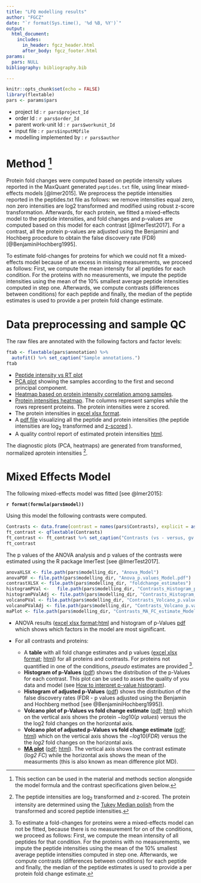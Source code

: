 ```yaml
---
title: "LFQ modelling results"
author: "FGCZ"
date: "`r format(Sys.time(), '%d %B, %Y')`"
output: 
  html_document:
    includes:
      in_header: fgcz_header.html
      after_body: fgcz_footer.html
params:
  pars: NULL
bibliography: bibliography.bib

---
```




```r
knitr::opts_chunk$set(echo = FALSE)
library(flextable)
pars <- params$pars
```


- project Id : `r pars$project_Id`
- order Id : `r pars$order_Id`
- parent work-unit Id : `r pars$workunit_Id`
- input file : `r pars$inputMQfile`
- modelling implemented by : `r pars$author`


# Method [^0]


Protein fold changes were computed based on peptide intensity values reported in the MaxQuant generated `peptides.txt` file, using linear mixed-effects models [@lmer2015].
We preprocess the peptide intensities reported in the peptides.txt file as follows: we remove intensities equal zero, non zero intensities are log2 transformed and modified using robust z-score transformation. Afterwards, for each protein, we fitted a mixed-effects model to the peptide intensities, and fold changes and p-values are computed based on this model for each contrast [@lmerTest2017]. For a contrast, all the protein p-values are adjusted using the Benjamini and Hochberg procedure to obtain the false discovery rate (FDR) [@BenjaminiHochberg1995].

To estimate fold-changes for proteins for which we could not fit a mixed-effects model because of an excess in missing measurements, we proceed as follows: First, we compute the mean intensity for all peptides for each condition. For the proteins with no measurements, we impute the peptide intensities using the mean of the $10\%$ smallest average peptide intensities computed in step one. 
Afterwards, we compute contrasts (differences between conditions) for each peptide and finally, the median of the peptide estimates is used to provide a per protein fold change estimate.  

[^0]: This section can be used in the material and methods section alongside the model formula and the contrast specifications given below.

# Data preprocessing and sample QC

The raw files are annotated with the following factors and factor levels:

```r
ftab <- flextable(pars$annotation) %>%
  autofit() %>% set_caption("Sample annotations.")
ftab

```



- [Peptide intensity vs RT plot](qc_results/retention_time_plot.png){target="_blank"}
- [PCA plot](qc_results/protein_intensities_PCA_.pdf){target="_blank"} showing the samples according to the first and second principal component.
- [Heatmap based on protein intensity correlation among samples](qc_results/protein_intensities_heatmap_correlation_.pdf){target="_blank"}.
- [Protein intensities heatmap](qc_results/protein_intensities_heatmap_.pdf){target="_blank"}. The columns represent samples while the rows represent proteins. The protein intensities were z scored.
- The protein intensities in [excel xlsx format](qc_results/protein_intensities_wide_.xlsx){target="_blank"}.
- A [pdf file](qc_results/protein_intensities_inference_figures.pdf){target="_blank"} visualizing all the peptide and protein intensities (the peptide intensities are $\log_2$ transformed and [z-scored](https://en.wikipedia.org/wiki/Standard_score) ). 
- A quality control report of estimated protein intensities [html](qc_results/protein_intensities_qc.html){target="_blank"}.

The diagnostic plots (PCA, heatmaps) are generated from transformed, normalized aprotein intensities [^1]. 

[^1]: The peptide intensities are $\log_2$ transformed and z-scored. The protein intensity are determined using the [Tukey Median polish](https://en.wikipedia.org/wiki/Median_polish) from the transformed and scored peptide intensities.  


# Mixed Effects Model

The following mixed-effects model was fitted [see @lmer2015]: 

__`r format(formula(pars$model))`__

Using this model the following contrasts were computed. 

```r
Contrasts <- data.frame(contrast = names(pars$Contrasts), explicit = as.character(pars$Contrasts))
ft_contrast <- qflextable(Contrasts)
ft_contrast <- ft_contrast %>% set_caption("Contrasts (vs - versus, gv - given).")
ft_contrast
```


The p values of the ANOVA analysis and p values of the contrasts were estimated using the R package lmerTest [see @lmerTest2017].


```r
anovaXLSX <- file.path(pars$modelling_dir, "Anova_Model")
anovaPDF <- file.path(pars$modelling_dir, "Anova_p.values_Model.pdf")
contrastXLSX <- file.path(pars$modelling_dir, "foldchange_estimates")
histogramPVal <-   file.path(pars$modelling_dir, "Contrasts_Histogram_p.value_Model")
histogramPValAdj <- file.path(pars$modelling_dir, "Contrasts_Histogram_p.value.adjusted_Model")
volcanoPVal <- file.path(pars$modelling_dir, "Contrasts_Volcano_p.value_Model")
volcanoPValAdj <- file.path(pars$modelling_dir, "Contrasts_Volcano_p.value.adjusted_Model")
maPlot <- file.path(pars$modelling_dir, "Contrasts_MA_FC_estimate_Model")
```


- ANOVA results ([excel xlsx format](`r paste0(anovaXLSX,".xlsx")`);[html](`r paste0(anovaXLSX,".html")`){target="_blank"} and histogram of p-Values [pdf](`r anovaPDF`){target="_blank"} which shows which factors in the model are most significant.

- For all contrasts and proteins:
    - A __table__ with all fold change estimates and p values ([excel xlsx format](`r paste0(contrastXLSX,".xlsx")`); [html](`r paste0(contrastXLSX,".html")`){target="_blank"}) for all proteins and contrasts. For proteins not quantified in one of the conditions, _pseudo_ estimates are provided [^2].
    - __Histogram of p-Values__ ([pdf](`r paste0(histogramPVal,".pdf")`){target="_blank"}) shows the distribution of the p-Values for each contrast. This plot can be used to asses the quality of you data and model (see [How to interpret p-value histogram]( http://varianceexplained.org/statistics/interpreting-pvalue-histogram/)).
    - __Histogram of adjusted p-Values__ ([pdf](`r paste0(histogramPValAdj,".pdf")`){target="_blank"}) shows the distribution of the false discovery rates (FDR - p values adjusted using the Benjamin and Hochberg method [see @BenjaminiHochberg1995]).
    - __Volcano plot of p-Values vs fold change estimate__ ([pdf](`r  paste0(volcanoPVal,".pdf")`){target="_blank"}; [html](`r paste0(volcanoPVal,".html")`){target="_blank"}) which on the vertical axis shows the protein $-log10(p~values)$ versus the the log2 fold changes on the horizontal axis.
    - __Volcano plot of adjusted p-Values vs fold change estimate__ ([pdf](`r paste0(volcanoPValAdj,".pdf")`){target="_blank"}; [html](`r paste0(volcanoPValAdj, ".html")`){target="_blank"})  which on the vertical axis shows the $-log10(FDR)$ versus the the _log2_ fold changes on the horizontal axis.
    - [__MA plot__](https://en.wikipedia.org/wiki/MA_plot) ([pdf](`r paste0(maPlot,".pdf")`){target="_blank"}; [html](`r paste0(maPlot, ".html")`){target="_blank"}). The vertical axis shows the contrast estimate (_log2 FC_) while the horizontal axis shows the mean of the measurments (this is also known as mean difference plot MD).
    


[^2]:  To estimate a fold-changes for proteins were a mixed-effects model can not be fitted, because there is no measurement for on of the conditions, we proceed as follows: First, we compute the mean intensity of all peptides for that condition. For the proteins with no measurements, we impute the peptide intensities using the mean of the $10\%$ smallest average peptide intensities computed in step one. 
Afterwards, we compute contrasts (differences between conditions) for each peptide and finally, the median of the peptide estimates is used to provide a per protein fold change estimate.  
